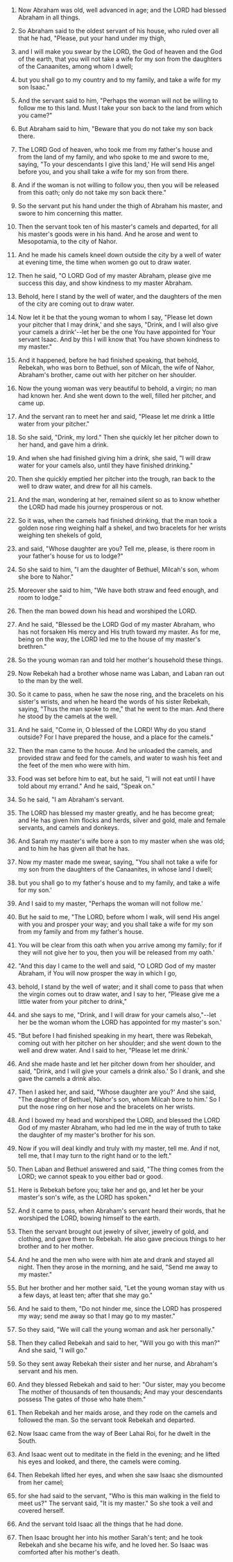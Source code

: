 
1. Now Abraham was old, well advanced in age; and the LORD had blessed Abraham in all things.

2. So Abraham said to the oldest servant of his house, who ruled over all that he had, "Please, put your hand under my thigh,

3. and I will make you swear by the LORD, the God of heaven and the God of the earth, that you will not take a wife for my son from the daughters of the Canaanites, among whom I dwell;

4. but you shall go to my country and to my family, and take a wife for my son Isaac."

5. And the servant said to him, "Perhaps the woman will not be willing to follow me to this land. Must I take your son back to the land from which you came?"

6. But Abraham said to him, "Beware that you do not take my son back there.

7. The LORD God of heaven, who took me from my father's house and from the land of my family, and who spoke to me and swore to me, saying, "To your descendants I give this land,' He will send His angel before you, and you shall take a wife for my son from there.

8. And if the woman is not willing to follow you, then you will be released from this oath; only do not take my son back there."

9. So the servant put his hand under the thigh of Abraham his master, and swore to him concerning this matter.

10. Then the servant took ten of his master's camels and departed, for all his master's goods were in his hand. And he arose and went to Mesopotamia, to the city of Nahor.

11. And he made his camels kneel down outside the city by a well of water at evening time, the time when women go out to draw water.

12. Then he said, "O LORD God of my master Abraham, please give me success this day, and show kindness to my master Abraham.

13. Behold, here I stand by the well of water, and the daughters of the men of the city are coming out to draw water.

14. Now let it be that the young woman to whom I say, "Please let down your pitcher that I may drink,' and she says, "Drink, and I will also give your camels a drink'--let her be the one You have appointed for Your servant Isaac. And by this I will know that You have shown kindness to my master."

15. And it happened, before he had finished speaking, that behold, Rebekah, who was born to Bethuel, son of Milcah, the wife of Nahor, Abraham's brother, came out with her pitcher on her shoulder.

16. Now the young woman was very beautiful to behold, a virgin; no man had known her. And she went down to the well, filled her pitcher, and came up.

17. And the servant ran to meet her and said, "Please let me drink a little water from your pitcher."

18. So she said, "Drink, my lord." Then she quickly let her pitcher down to her hand, and gave him a drink.

19. And when she had finished giving him a drink, she said, "I will draw water for your camels also, until they have finished drinking."

20. Then she quickly emptied her pitcher into the trough, ran back to the well to draw water, and drew for all his camels.

21. And the man, wondering at her, remained silent so as to know whether the LORD had made his journey prosperous or not.

22. So it was, when the camels had finished drinking, that the man took a golden nose ring weighing half a shekel, and two bracelets for her wrists weighing ten shekels of gold,

23. and said, "Whose daughter are you? Tell me, please, is there room in your father's house for us to lodge?"

24. So she said to him, "I am the daughter of Bethuel, Milcah's son, whom she bore to Nahor."

25. Moreover she said to him, "We have both straw and feed enough, and room to lodge."

26. Then the man bowed down his head and worshiped the LORD.

27. And he said, "Blessed be the LORD God of my master Abraham, who has not forsaken His mercy and His truth toward my master. As for me, being on the way, the LORD led me to the house of my master's brethren."

28. So the young woman ran and told her mother's household these things.

29. Now Rebekah had a brother whose name was Laban, and Laban ran out to the man by the well.

30. So it came to pass, when he saw the nose ring, and the bracelets on his sister's wrists, and when he heard the words of his sister Rebekah, saying, "Thus the man spoke to me," that he went to the man. And there he stood by the camels at the well.

31. And he said, "Come in, O blessed of the LORD! Why do you stand outside? For I have prepared the house, and a place for the camels."

32. Then the man came to the house. And he unloaded the camels, and provided straw and feed for the camels, and water to wash his feet and the feet of the men who were with him.

33. Food was set before him to eat, but he said, "I will not eat until I have told about my errand." And he said, "Speak on."

34. So he said, "I am Abraham's servant.

35. The LORD has blessed my master greatly, and he has become great; and He has given him flocks and herds, silver and gold, male and female servants, and camels and donkeys.

36. And Sarah my master's wife bore a son to my master when she was old; and to him he has given all that he has.

37. Now my master made me swear, saying, "You shall not take a wife for my son from the daughters of the Canaanites, in whose land I dwell;

38. but you shall go to my father's house and to my family, and take a wife for my son.'

39. And I said to my master, "Perhaps the woman will not follow me.'

40. But he said to me, "The LORD, before whom I walk, will send His angel with you and prosper your way; and you shall take a wife for my son from my family and from my father's house.

41. You will be clear from this oath when you arrive among my family; for if they will not give her to you, then you will be released from my oath.'

42. "And this day I came to the well and said, "O LORD God of my master Abraham, if You will now prosper the way in which I go,

43. behold, I stand by the well of water; and it shall come to pass that when the virgin comes out to draw water, and I say to her, "Please give me a little water from your pitcher to drink,"

44. and she says to me, "Drink, and I will draw for your camels also,"--let her be the woman whom the LORD has appointed for my master's son.'

45. "But before I had finished speaking in my heart, there was Rebekah, coming out with her pitcher on her shoulder; and she went down to the well and drew water. And I said to her, "Please let me drink.'

46. And she made haste and let her pitcher down from her shoulder, and said, "Drink, and I will give your camels a drink also.' So I drank, and she gave the camels a drink also.

47. Then I asked her, and said, "Whose daughter are you?' And she said, "The daughter of Bethuel, Nahor's son, whom Milcah bore to him.' So I put the nose ring on her nose and the bracelets on her wrists.

48. And I bowed my head and worshiped the LORD, and blessed the LORD God of my master Abraham, who had led me in the way of truth to take the daughter of my master's brother for his son.

49. Now if you will deal kindly and truly with my master, tell me. And if not, tell me, that I may turn to the right hand or to the left."

50. Then Laban and Bethuel answered and said, "The thing comes from the LORD; we cannot speak to you either bad or good.

51. Here is Rebekah before you; take her and go, and let her be your master's son's wife, as the LORD has spoken."

52. And it came to pass, when Abraham's servant heard their words, that he worshiped the LORD, bowing himself to the earth.

53. Then the servant brought out jewelry of silver, jewelry of gold, and clothing, and gave them to Rebekah. He also gave precious things to her brother and to her mother.

54. And he and the men who were with him ate and drank and stayed all night. Then they arose in the morning, and he said, "Send me away to my master."

55. But her brother and her mother said, "Let the young woman stay with us a few days, at least ten; after that she may go."

56. And he said to them, "Do not hinder me, since the LORD has prospered my way; send me away so that I may go to my master."

57. So they said, "We will call the young woman and ask her personally."

58. Then they called Rebekah and said to her, "Will you go with this man?" And she said, "I will go."

59. So they sent away Rebekah their sister and her nurse, and Abraham's servant and his men.

60. And they blessed Rebekah and said to her: "Our sister, may you become The mother of thousands of ten thousands; And may your descendants possess The gates of those who hate them."

61. Then Rebekah and her maids arose, and they rode on the camels and followed the man. So the servant took Rebekah and departed.

62. Now Isaac came from the way of Beer Lahai Roi, for he dwelt in the South.

63. And Isaac went out to meditate in the field in the evening; and he lifted his eyes and looked, and there, the camels were coming.

64. Then Rebekah lifted her eyes, and when she saw Isaac she dismounted from her camel;

65. for she had said to the servant, "Who is this man walking in the field to meet us?" The servant said, "It is my master." So she took a veil and covered herself.

66. And the servant told Isaac all the things that he had done.

67. Then Isaac brought her into his mother Sarah's tent; and he took Rebekah and she became his wife, and he loved her. So Isaac was comforted after his mother's death.


